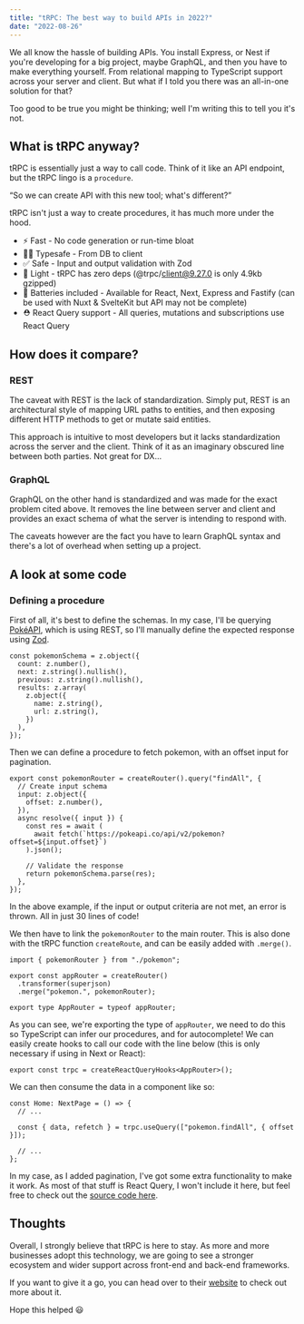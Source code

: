 ```yaml
---
title: "tRPC: The best way to build APIs in 2022?"
date: "2022-08-26"
---
```


We all know the hassle of building APIs. You install Express, or Nest if you're developing for a big project, maybe GraphQL, and then you have to make everything yourself. From relational mapping to TypeScript support across your server and client. But what if I told you there was an all-in-one solution for that?

Too good to be true you might be thinking; well I'm writing this to tell you it's not.

## What is tRPC anyway?

tRPC is essentially just a way to call code. Think of it like an API endpoint, but the tRPC lingo is a `procedure`.

“So we can create API with this new tool; what's different?”

tRPC isn't just a way to create procedures, it has much more under the hood.

- ⚡️ Fast - No code generation or run-time bloat
- 🧙‍♂️ Typesafe - From DB to client
- ✅ Safe - Input and output validation with Zod
- 🍃 Light - tRPC has zero deps (@trpc/client@9.27.0 is only 4.9kb gzipped)
- 🔋 Batteries included - Available for React, Next, Express and Fastify (can be used with Nuxt & SvelteKit but API may not be complete)
- ⛑ React Query support - All queries, mutations and subscriptions use React Query

## How does it compare?

### REST

The caveat with REST is the lack of standardization. Simply put, REST is an architectural style of mapping URL paths to entities, and then exposing different HTTP methods to get or mutate said entities.

This approach is intuitive to most developers but it lacks standardization across the server and the client. Think of it as an imaginary obscured line between both parties. Not great for DX…

### GraphQL

GraphQL on the other hand is standardized and was made for the exact problem cited above. It removes the line between server and client and provides an exact schema of what the server is intending to respond with.

The caveats however are the fact you have to learn GraphQL syntax and there's a lot of overhead when setting up a project.

## A look at some code

### Defining a procedure

First of all, it's best to define the schemas. In my case, I'll be querying [PokéAPI](https://pokeapi.co/api/v2/pokemon/), which is using REST, so I'll manually define the expected response using [Zod](https://zod.dev).

```tsx
const pokemonSchema = z.object({
  count: z.number(),
  next: z.string().nullish(),
  previous: z.string().nullish(),
  results: z.array(
    z.object({
      name: z.string(),
      url: z.string(),
    })
  ),
});
```

Then we can define a procedure to fetch pokemon, with an offset input for pagination.

```tsx
export const pokemonRouter = createRouter().query("findAll", {
  // Create input schema
  input: z.object({
    offset: z.number(),
  }),
  async resolve({ input }) {
    const res = await (
      await fetch(`https://pokeapi.co/api/v2/pokemon?offset=${input.offset}`)
    ).json();

    // Validate the response
    return pokemonSchema.parse(res);
  },
});
```

In the above example, if the input or output criteria are not met, an error is thrown. All in just 30 lines of code!

We then have to link the `pokemonRouter` to the main router. This is also done with the tRPC function `createRoute`, and can be easily added with `.merge()`.

```tsx
import { pokemonRouter } from "./pokemon";

export const appRouter = createRouter()
  .transformer(superjson)
  .merge("pokemon.", pokemonRouter);

export type AppRouter = typeof appRouter;
```

As you can see, we're exporting the type of `appRouter`, we need to do this so TypeScript can infer our procedures, and for autocomplete! We can easily create hooks to call our code with the line below (this is only necessary if using in Next or React):

```tsx
export const trpc = createReactQueryHooks<AppRouter>();
```

We can then consume the data in a component like so:

```tsx
const Home: NextPage = () => {
  // ...

  const { data, refetch } = trpc.useQuery(["pokemon.findAll", { offset }]);

  // ...
};
```

In my case, as I added pagination, I've got some extra functionality to make it work. As most of that stuff is React Query, I won't include it here, but feel free to check out the [source code here](https://github.com/reactive-so/trpc-demo).

## Thoughts

Overall, I strongly believe that tRPC is here to stay. As more and more businesses adopt this technology, we are going to see a stronger ecosystem and wider support across front-end and back-end frameworks.

If you want to give it a go, you can head over to their [website](https://trpc.io/) to check out more about it.

Hope this helped 😃
